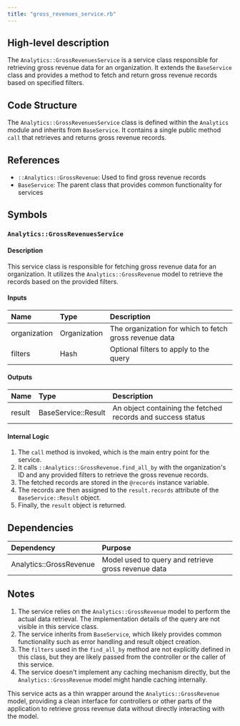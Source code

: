 ```yaml
---
title: "gross_revenues_service.rb"
---
```


## High-level description
The `Analytics::GrossRevenuesService` is a service class responsible for retrieving gross revenue data for an organization. It extends the `BaseService` class and provides a method to fetch and return gross revenue records based on specified filters.

## Code Structure
The `Analytics::GrossRevenuesService` class is defined within the `Analytics` module and inherits from `BaseService`. It contains a single public method `call` that retrieves and returns gross revenue records.

## References
- `::Analytics::GrossRevenue`: Used to find gross revenue records
- `BaseService`: The parent class that provides common functionality for services

## Symbols

### `Analytics::GrossRevenuesService`
#### Description
This service class is responsible for fetching gross revenue data for an organization. It utilizes the `Analytics::GrossRevenue` model to retrieve the records based on the provided filters.

#### Inputs
| Name | Type | Description |
|:-----|:-----|:------------|
| organization | Organization | The organization for which to fetch gross revenue data |
| filters | Hash | Optional filters to apply to the query |

#### Outputs
| Name | Type | Description |
|:-----|:-----|:------------|
| result | BaseService::Result | An object containing the fetched records and success status |

#### Internal Logic
1. The `call` method is invoked, which is the main entry point for the service.
2. It calls `::Analytics::GrossRevenue.find_all_by` with the organization's ID and any provided filters to retrieve the gross revenue records.
3. The fetched records are stored in the `@records` instance variable.
4. The records are then assigned to the `result.records` attribute of the `BaseService::Result` object.
5. Finally, the `result` object is returned.

## Dependencies
| Dependency | Purpose |
|:-----------|:--------|
| Analytics::GrossRevenue | Model used to query and retrieve gross revenue data |

## Notes
1. The service relies on the `Analytics::GrossRevenue` model to perform the actual data retrieval. The implementation details of the query are not visible in this service class.
2. The service inherits from `BaseService`, which likely provides common functionality such as error handling and result object creation.
3. The `filters` used in the `find_all_by` method are not explicitly defined in this class, but they are likely passed from the controller or the caller of this service.
4. The service doesn't implement any caching mechanism directly, but the `Analytics::GrossRevenue` model might handle caching internally.

This service acts as a thin wrapper around the `Analytics::GrossRevenue` model, providing a clean interface for controllers or other parts of the application to retrieve gross revenue data without directly interacting with the model.